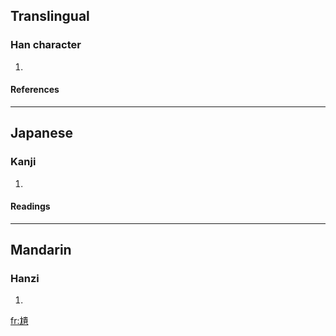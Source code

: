 ==Translingual==
===Han character===
{{Han char|rn=43|rad=尢|as=12|sn=15|four=|canj=大山中一金 (KULMC)}}
# {{defn|Han|sort=尢12}}
====References====
{{Han ref|kx=0299.150|dkj=07614|dj=0594.310|hdz=10557.060|uh=5C35|ud=23605}}
----
==Japanese==
===Kanji===
{{ja-kanji|grade=|rs=尢12}}
# {{defn|Japanese}} 
====Readings====
{{ja-readings|on=[[たい]] (tai), [[で]] (de)|kun=[[うまがやむ]] (umagayamu)}}
----
==Mandarin==
===Hanzi===
{{cmn-hanzi|pin=[[túi]] (tui2)|wg=t'ui<sup>2</sup>}}
# {{defn|Mandarin}}

[[fr:尵]]
